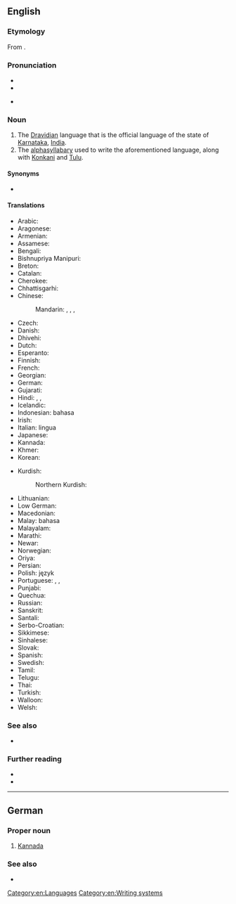 {{also|kannada}}
==English==
{{wikipedia|Kannada language}}
{{interwiktionary|kn}}
===Etymology===
From {{der|en|kn|ಕನ್ನಡ}}.

===Pronunciation===
* {{IPA|en|/ˈkɑːnədə/|/ˈkænədə/}}
* {{audio|en|En-us-Kannada.ogg|Audio (US)}}
* {{homophones|en|Canada}} {{q|one pronunciation}}

===Noun===
{{en-noun|-}}

# The [[Dravidian]] language that is the official language of the state of [[Karnataka]], [[India]].
# The [[alphasyllabary]] used to write the aforementioned language, along with [[Konkani]] and [[Tulu]].

====Synonyms====
* {{sense|Dravidian language}} {{l|en|Canarese}}

====Translations====
{{trans-top|language}}
* Arabic: {{t|ar|اَلْكَانَادَا|f|tr=al-kanadā}}
* Aragonese: {{t|an|[[idioma]] [[canarés]]}}
* Armenian: {{t+|hy|կաննադա}}
* Assamese: {{t-needed|as}}
* Bengali: {{t|bn|কন্নড় ভাষা}}
* Bishnupriya Manipuri: {{t|bpy|কন্নড় ঠার|sc=Beng|tr=kannaṛa ṭhāra}}
* Breton: {{t|br|kannadeg}}
* Catalan: {{t+|ca|kanarès}}
* Cherokee: {{t|chr|ᎧᎾᏓ|sc=Cher}}
* Chhattisgarhi: {{t-needed|hne}}
* Chinese:
*: Mandarin: {{t|cmn|卡納達語|sc=Hani}}, {{t|cmn|卡纳达语|tr=Kǎnàdá-yǔ|sc=Hani}}, {{t|cmn|坎那達語|sc=Hani}}, {{t|cmn|坎那达语|tr=Kǎnnàdá-yǔ|sc=Hani}}
* Czech: {{t|cs|kannadština}}
* Danish: {{t|da|kannada}}
* Dhivehi: {{t|dv|ކައްނަޑާ}}
* Dutch: {{t+|nl|Kannada}}
* Esperanto: {{t|eo|[[Kanara]] [[lingvo]]}}
* Finnish: {{t+|fi|kannada}}
* French: {{t+|fr|kannada|m}}
* Georgian: {{t|ka|კანადა|sc=Geor}}
* German: {{t+|de|Kannada|n}}
* Gujarati: {{t|gu|[[કન્નડ]] [[ભાષા]]}}
* Hindi: {{t+|hi|कन्नड}}, {{t|hi|कन्नड़ भाषा}}, {{t+|hi|कन्नड़|f}}
* Icelandic: {{t|is|kanaríska}}
* Indonesian: bahasa {{t|id|Kannada}}
* Irish: {{t|ga|Cannadais|f}}
* Italian: lingua {{t|it|kannada}}
* Japanese: {{t+|ja|カンナダ語|tr=Kannada-go}}
* Kannada: {{t+|kn|ಕನ್ನಡ|sc=Knda}}
* Khmer: {{t|km|កន្នឌ|tr=kannɔdɔ|sc=Khmr}}
* Korean: {{t|ko|^칸나다어}}
{{trans-mid}}
* Kurdish:
*: Northern Kurdish: {{t+|kmr|kannadayî}}
* Lithuanian: {{t|lt|[[kanadų]] [[kalba]]}}
* Low German: {{t|nds|Kannada}}
* Macedonian: {{t|mk|канада}}
* Malay: bahasa {{t|ms|Kannada}}
* Malayalam: {{t|ml|കന്നഡ|sc=Mlym}}
* Marathi: {{t|mr|[[कन्नड]] [[भाषा]]}}
* Newar: {{t|new|[[कन्नड]] [[भाषा]]}}
* Norwegian: {{t|no|kannada}}
* Oriya: {{t|or|କନ୍ନଡ଼ ଭାଷା}}
* Persian: {{t|fa|زبان کانارا|tr=zabân kanara}}
* Polish: język {{t+|pl|kannada}}
* Portuguese: {{t|pt|[[língua]] [[canaresa]]|f}}, {{t|pt|canará|m}}, {{t+|pt|canarês|m}}
* Punjabi: {{t|pa|ਕੰਨੜ ਭਾਸ਼ਾ}}
* Quechua: {{t|qu|kannada simi}}
* Russian: {{t+|ru|ка́ннада|m}}
* Sanskrit: {{t|sa|कन्नड}}
* Santali: {{t-needed|sat}}
* Serbo-Croatian: {{t|sh|[[канада]] [[језик]]}}
* Sikkimese: {{t-needed|sip}}
* Sinhalese: {{t-needed|si}}
* Slovak: {{t|sk|kannadčina}}
* Spanish: {{t|es|[[idioma]] [[canarés]]}}
* Swedish: {{t+|sv|kannada}}
* Tamil: {{t+|ta|கன்னடம்}}
* Telugu: {{t+|te|కన్నడము}}
* Thai: {{t|th|ภาษากันนาดา|tr=paasăa gannaadaa}}
* Turkish: {{t|tr|[[Kannada]] [[dili]]}}
* Walloon: {{t|wa|Kannada}}
* Welsh: {{t|cy|kannada}}
{{trans-bottom}}

===See also===
* {{langcat|kn}}

===Further reading===
* {{ISO 639|ref=1|kn||kan}}
* {{ethnologue|kan}}

[[Category:en:Languages]]
[[Category:en:Writing systems]]

----

==German==
{{wikipedia|lang=de}}

===Proper noun===
{{de-proper noun|n,-:s}}<!-- use {{de-proper noun|nname}} -->

# [[#English|Kannada]] {{gl|one of the languages of India}}

===See also===
* {{l|de|Kanada}}

{{C|de|Languages}}